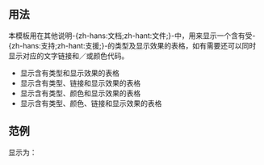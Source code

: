 {{Documentation subpage}}
<!-- PLEASE ADD CATEGORIES AND INTERWIKIS AT THE BOTTOM OF THIS PAGE -->

== 用法 ==
本模板用在其他说明-{zh-hans:文档;zh-hant:文件;}-中，用来显示一个含有受-{zh-hans:支持;zh-hant:支援;}-的类型及显示效果的表格，如有需要还可以同时显示对应的文字链接和／或颜色代码。
* <code>{{nowrap|<nowiki>{{Infobox album/doc/type}}</nowiki>}}</code>显示含有类型和显示效果的表格
* <code>{{nowrap|<nowiki>{{Infobox album/doc/type|link=</nowiki>-{zh;zh-cn;zh-tw;|链接}-<nowiki>}}</nowiki>}}</code> 显示含有类型、链接和显示效果的表格
* <code>{{nowrap|<nowiki>{{Infobox album/doc/type|color=</nowiki>-{zh;zh-cn;zh-tw;|颜色}-<nowiki>}}</nowiki>}}</code> 显示含有类型、颜色和显示效果的表格
* <code>{{nowrap|<nowiki>{{Infobox album/doc/type|color=</nowiki>-{zh;zh-cn;zh-tw;|颜色}-<nowiki>|link=</nowiki>-{zh;zh-cn;zh-tw;|链接}-<nowiki>}}</nowiki>}}</code> 显示含有类型、颜色、链接和显示效果的表格

== 范例 ==
<code>{{nowrap|<nowiki>{{Infobox album/doc/type|color=</nowiki>-{zh;zh-cn;zh-tw;|颜色}-<nowiki>|link=</nowiki>-{zh;zh-cn;zh-tw;|链接}-<nowiki>}}</nowiki>}}</code> 显示为：
{{Infobox album/doc/type|color=颜色|link=-{zh-cn:链接;zh-tw:連結;}-}}

<!-- CATEGORIES AND INTERWIKIS BELOW THIS LINE PLEASE -->